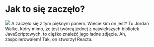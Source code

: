 
# Jak to się zaczęło?

<img src={jordan} className="h-96 rounded-lg" />

<Note>
  A zaczęło się z tym pięknym panem. Wiecie kim on jest? To Jordan Walke, który
  mimo, że jest twórcą jednej z największych bibliotek JavaScriptowych, to
  ciężko znaleźć jego ładne zdjęcie. Ah, zaspoilerowałem! Tak, on stworzył
  Reacta.
</Note>
